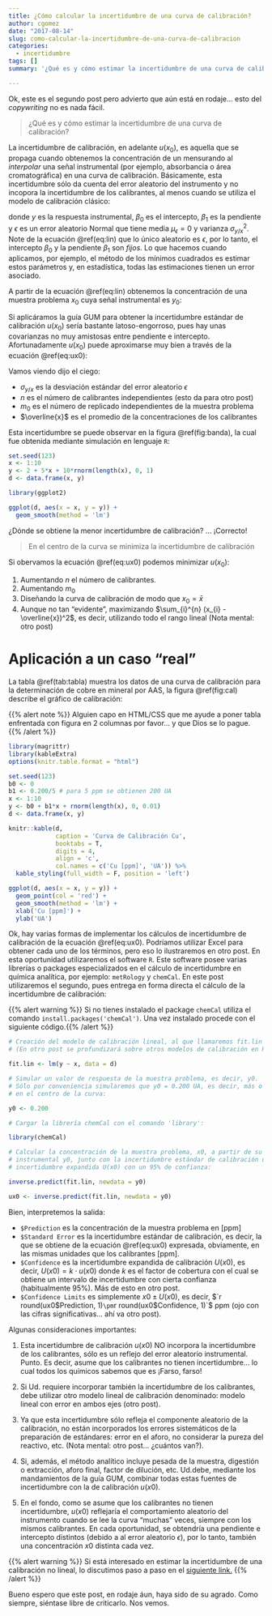```yaml
---
title: ¿Cómo calcular la incertidumbre de una curva de calibración?
author: cgomez
date: "2017-08-14"
slug: como-calcular-la-incertidumbre-de-una-curva-de-calibracion
categories:
  - incertidumbre
tags: []
summary: '¿Qué es y cómo estimar la incertidumbre de una curva de calibración?'

---
```


Ok, este es el segundo post pero advierto que aún está en rodaje... esto del
_copywriting_ no es nada fácil.

>¿Qué es y cómo estimar la incertidumbre de una curva de calibración?

La incertidumbre de calibración, en adelante $u(x_{0})$, es aquella que se 
propaga cuando obtenemos la concentración de un mensurando
al *interpolar* una señal instrumental (por ejemplo, absorbancia o 
área cromatográfica) en una curva de calibración. Básicamente, 
esta incertidumbre
sólo da cuenta del error aleatorio del instrumento y no incopora la
incertidumbre de los calibrantes, al menos cuando se utiliza el modelo de 
calibración clásico:

\begin{equation}
  y = \beta_{0} + \beta_{1} x + \epsilon
    (\#eq:lin)
\end{equation}

donde $y$ es la respuesta instrumental, $\beta_{0}$ es el intercepto,
$\beta_{1}$ es la pendiente y $\epsilon$ es un error aleatorio Normal que tiene
media $\mu_{\epsilon} = 0$ y varianza $\sigma_{y/x}^2$. Note de la 
ecuación \@ref(eq:lin) que lo único aleatorio es $\epsilon$, por lo tanto,
el intercepto $\beta_{0}$  y la pendiente $\beta_{1}$ son *fijos*. 
Lo que hacemos cuando aplicamos, por ejemplo, el método de los mínimos 
cuadrados es estimar estos parámetros y, en estadística, todas las 
estimaciones tienen un error asociado.

A partir de la ecuación \@ref(eq:lin) obtenemos la concentración de una 
muestra problema $x_{0}$ cuya señal instrumental es $y_{0}$:

\begin{equation}
  x_{0} = \frac{y_{0} - \beta_{0}}{\beta_{1}}
    (\#eq:x0)
\end{equation}

Si aplicáramos la guía GUM para obtener la incertidumbre estándar de 
calibración $u(x_{0})$ sería bastante latoso-engorroso, pues hay unas 
covarianzas no muy amistosas entre pendiente e intercepto. Afortunadamente
$u(x_{0})$ puede aproximarse muy bien a través de la ecuación \@ref(eq:ux0):

\begin{equation}
  u(x_{0}) = \frac{\sigma_{y/x}}{\beta_{1}}
  \sqrt{\frac{1}{n} + \frac{1}{m_{0}} + \frac{(x_{0} - \overline{x})^2}
  {\sum_{i}^{n} (x_{i} - \overline{x})^2}}
    (\#eq:ux0)
\end{equation}

Vamos viendo dijo el ciego:

- $\sigma_{y/x}$ es la desviación estándar del error aleatorio $\epsilon$
- $n$ es el número de calibrantes independientes (esto da para otro post)
- $m_{0}$ es el número de replicado independientes de la muestra problema
- $\overline{x}$ es el promedio de la concentraciones de los calibrantes


Esta incertidumbre se puede observar en la figura \@ref(fig:banda), la
cual fue obtenida mediante simulación en lenguaje `R`:

```r

set.seed(123)
x <- 1:10
y <- 2 + 5*x + 10*rnorm(length(x), 0, 1)
d <- data.frame(x, y)

library(ggplot2)

ggplot(d, aes(x = x, y = y)) +
  geom_smooth(method = 'lm') 

```

¿Dónde se obtiene la menor incertidumbre de calibración? ... ¡Correcto!

> En el centro de la curva se minimiza la incertidumbre de calibración

Si obervamos la ecuación \@ref(eq:ux0) podemos minimizar $u(x_{0})$:

1. Aumentando $n$ el número de calibrantes. 
2. Aumentando $m_{0}$
3. Diseñando la curva de calibración de modo que $x_{0} = \bar{x}$
4. Aunque no tan "evidente", maximizando $\sum_{i}^{n} (x_{i} - \overline{x})^2$,
es decir, utilizando todo el rango lineal (Nota mental: otro post)

# Aplicación a un caso "real"

La tabla \@ref(tab:tabla) muestra los datos de una curva de calibración para la determinación de cobre en mineral por AAS, la figura \@ref(fig:cal) describe
el gráfico de calibración:

{{% alert note %}}
Alguien capo en HTML/CSS que me ayude a poner tabla enfrentada con figura en 
2 columnas por favor... y que Dios se lo pague.
{{% /alert %}}


```r
library(magrittr)
library(kableExtra)
options(knitr.table.format = "html") 

set.seed(123)
b0 <- 0
b1 <- 0.200/5 # para 5 ppm se obtienen 200 UA 
x <- 1:10
y <- b0 + b1*x + rnorm(length(x), 0, 0.01)
d <- data.frame(x, y)

knitr::kable(d,
             caption = 'Curva de Calibración Cu',
             booktabs = T,
             digits = 4,
             align = 'c',
             col.names = c('Cu [ppm]', 'UA')) %>% 
  kable_styling(full_width = F, position = 'left')


```


```r

ggplot(d, aes(x = x, y = y)) +
  geom_point(col = 'red') +
  geom_smooth(method = 'lm') +
  xlab('Cu [ppm]') +
  ylab('UA')

```


Ok, hay varias formas de implementar los cálculos de incertidumbre de 
calibración de la ecuación \@ref(eq:ux0). Podríamos utilizar Excel para
obtener cada uno de los términos, pero eso lo ilustraremos en otro post.
En esta oportunidad utilizaremos el software `R`. Este software posee varias
librerías o packages especializados en el cálculo de incertidumbre en
química analítica, por ejemplo: `metRology` y `chemCal`. En este post
utilizaremos el segundo, pues entrega en forma directa el cálculo de
la incertidumbre de calibración:

{{% alert warning %}}
Si no tienes instalado el package `chemCal` utiliza el comando
`install.packages('chemCal')`. Una vez instalado procede con el siguiente 
código.{{% /alert %}}


```r

# Creación del modelo de calibración lineal, al que llamaremos fit.lin 
# (En otro post se profundizará sobre otros modelos de calibración en R)

fit.lin <- lm(y ~ x, data = d)

# Simular un valor de respuesta de la muestra problema, es decir, y0.
# Sólo por conveniencia simularemos que y0 = 0.200 UA, es decir, más o menos
# en el centro de la curva:

y0 <- 0.200

# Cargar la librería chemCal con el comando 'library':

library(chemCal)

# Calcular la concentración de la muestra problema, x0, a partir de su señal
# instrumental y0, junto con la incertidumbre estándar de calibración u(x0) e
# incertidumbre expandida U(x0) con un 95% de confianza:

inverse.predict(fit.lin, newdata = y0)

```


```r

ux0 <- inverse.predict(fit.lin, newdata = y0)

```


Bien, interpretemos la salida:

- `$Prediction` es la concentración de la muestra problema en [ppm]
- `$Standard Error` es la incertidumbre estándar de calibración, es
decir, la que se obtiene de la ecuación \@ref(eq:ux0) expresada,
obviamente, en las mismas unidades que los calibrantes [ppm].
- `$Confidence` es la incertidumbre expandida de calibración $U(x0)$, es decir, 
$U(x0) = k\cdot u(x0)$ donde $k$ es el factor de cobertura con el cual se obtiene
un intervalo de incertidumbre con cierta confianza (habitualmente 95%). 
Más de esto en otro post.
- `$Confidence Limits` es simplemente $x0 \pm U(x0)$, es decir,
$`r round(ux0$Prediction, 1)` \pm `r round(ux0$Confidence, 1)`$ ppm 
(ojo con las cifras significativas... ahí va otro post).

Algunas consideraciones importantes:

1. Esta incertidumbre de calibración $u(x0)$ NO incorpora la 
incertidumbre de los calibrantes, sólo es un reflejo del error aleatorio
instrumental. Punto. Es decir, asume que los calibrantes no tienen
incertidumbre... lo cual todos los químicos sabemos que es ¡Farso, farso!

2. Si Ud. requiere incorporar también la incertidumbre de los calibrantes, debe
utilizar otro modelo lineal de calibración denominado: modelo lineal con error
en ambos ejes (otro post).

3. Ya que esta incertidumbre sólo refleja el componente aleatorio de la 
calibración, no están incorporados los errores sistemáticos de la preparación
de estándares: error en el aforo, no considerar la pureza del 
reactivo, etc. (Nota mental: otro post... ¿cuántos van?).

4. Si, además, el método analítico incluye pesada de la muestra, digestión o
extracción, aforo final, factor de dilución, etc. Ud.debe, mediante los
mandamientos de la guía GUM, combinar todas estas fuentes de incertidumbre
con la de calibración $u(x0)$.

5. En el fondo, como se asume que los calibrantes no tienen incertidumbre, 
$u(x0)$ reflejaría el comportamiento aleatorio del instrumento cuando
se lee la curva "muchas" veces, siempre con los mismos calibrantes. En cada 
oportunidad, se obtendría una pendiente e intercepto distintos (debido a al 
error aleatorio $\epsilon$), por lo tanto, también una concentración $x0$ 
distinta cada vez.


{{% alert warning %}}
Si está interesado en estimar la incertidumbre de una calibración no lineal, lo
discutimos paso a paso en el [siguiente link.](https://www.analytical.cl/post/incertidumbre-de-una-calibracion-no-lineal/)
{{% /alert %}}


Bueno espero que este post, en rodaje áun, haya sido de su agrado. Como siempre, 
siéntase libre de criticarlo. Nos vemos.

